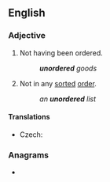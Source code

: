 ==English==

===Adjective===
{{en-adj|-}}

# Not having been ordered.
#: '''''unordered''' goods''
# Not in any [[sorted]] [[order]].
#: ''an '''unordered''' list''

====Translations====
{{trans-top|not in any sorted order}}
* Czech: {{t|cs|neuspořádaný|m}}
{{trans-mid}}
{{trans-bottom}}

===Anagrams===
* {{anagrams|en|underdoer}}